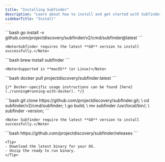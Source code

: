 ```yaml
---
title: "Installing Subfinder"
description: "Learn about how to install and get started with Subfinder"
sidebarTitle: "Install"
---
```


<Tabs>
  <Tab title="Go">
    ```bash
    go install -v github.com/projectdiscovery/subfinder/v2/cmd/subfinder@latest
    ```

    <Note>Subfinder requires the latest **GO** version to install successfully.</Note>

  </Tab>
  <Tab title="Brew">
    ```bash
    brew install subfinder
    ```

    <Note>Supported in **macOS** (or Linux)</Note>

  </Tab>
  <Tab title="Docker">
    ```bash
    docker pull projectdiscovery/subfinder:latest
    ```

    {/* Docker-specific usage instructions can be found [here](./running#running-with-docker). */}

  </Tab>
  <Tab title="GitHub">
    ```bash
    git clone https://github.com/projectdiscovery/subfinder.git; \
    cd subfinder/v2/cmd/subfinder; \
    go build; \
    mv subfinder /usr/local/bin/; \
    subfinder -version;
    ```

    <Note> Subfinder require the latest **GO** version to install successfully.</Note>

  </Tab>
  <Tab title="Binary">
    ```bash
    https://github.com/projectdiscovery/subfinder/releases
    ```

    <Tip>
    - Download the latest binary for your OS.
    - Unzip the ready to run binary.
    </Tip>

  </Tab>
</Tabs>
